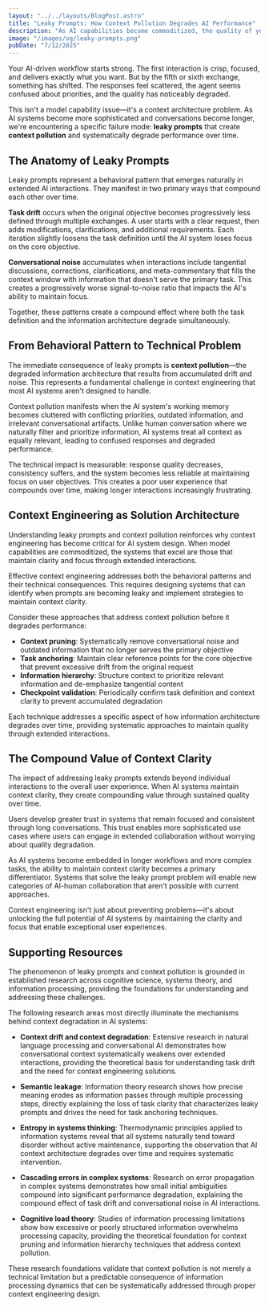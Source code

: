 ```yaml
---
layout: "../../layouts/BlogPost.astro"
title: "Leaky Prompts: How Context Pollution Degrades AI Performance"
description: "As AI capabilities become commoditized, the quality of your context architecture determines success. Understanding how leaky prompts create context pollution is essential for building AI systems that maintain focus and deliver consistent value."
image: "/images/og/leaky-prompts.png"
pubDate: "7/12/2025"
---
```


Your AI-driven workflow starts strong. The first interaction is crisp, focused, and delivers exactly what you want. But by the fifth or sixth exchange, something has shifted. The responses feel scattered, the agent seems confused about priorities, and the quality has noticeably degraded.

This isn't a model capability issue—it's a context architecture problem. As AI systems become more sophisticated and conversations become longer, we're encountering a specific failure mode: **leaky prompts** that create **context pollution** and systematically degrade performance over time.

## The Anatomy of Leaky Prompts

Leaky prompts represent a behavioral pattern that emerges naturally in extended AI interactions. They manifest in two primary ways that compound each other over time.

**Task drift** occurs when the original objective becomes progressively less defined through multiple exchanges. A user starts with a clear request, then adds modifications, clarifications, and additional requirements. Each iteration slightly loosens the task definition until the AI system loses focus on the core objective.

**Conversational noise** accumulates when interactions include tangential discussions, corrections, clarifications, and meta-commentary that fills the context window with information that doesn't serve the primary task. This creates a progressively worse signal-to-noise ratio that impacts the AI's ability to maintain focus.

Together, these patterns create a compound effect where both the task definition and the information architecture degrade simultaneously.

## From Behavioral Pattern to Technical Problem

The immediate consequence of leaky prompts is **context pollution**—the degraded information architecture that results from accumulated drift and noise. This represents a fundamental challenge in context engineering that most AI systems aren't designed to handle.

Context pollution manifests when the AI system's working memory becomes cluttered with conflicting priorities, outdated information, and irrelevant conversational artifacts. Unlike human conversation where we naturally filter and prioritize information, AI systems treat all context as equally relevant, leading to confused responses and degraded performance.

The technical impact is measurable: response quality decreases, consistency suffers, and the system becomes less reliable at maintaining focus on user objectives. This creates a poor user experience that compounds over time, making longer interactions increasingly frustrating.

## Context Engineering as Solution Architecture

Understanding leaky prompts and context pollution reinforces why context engineering has become critical for AI system design. When model capabilities are commoditized, the systems that excel are those that maintain clarity and focus through extended interactions.

Effective context engineering addresses both the behavioral patterns and their technical consequences. This requires designing systems that can identify when prompts are becoming leaky and implement strategies to maintain context clarity.

Consider these approaches that address context pollution before it degrades performance:

* **Context pruning**: Systematically remove conversational noise and outdated information that no longer serves the primary objective
* **Task anchoring**: Maintain clear reference points for the core objective that prevent excessive drift from the original request
* **Information hierarchy**: Structure context to prioritize relevant information and de-emphasize tangential content
* **Checkpoint validation**: Periodically confirm task definition and context clarity to prevent accumulated degradation

Each technique addresses a specific aspect of how information architecture degrades over time, providing systematic approaches to maintain quality through extended interactions.

## The Compound Value of Context Clarity

The impact of addressing leaky prompts extends beyond individual interactions to the overall user experience. When AI systems maintain context clarity, they create compounding value through sustained quality over time.

Users develop greater trust in systems that remain focused and consistent through long conversations. This trust enables more sophisticated use cases where users can engage in extended collaboration without worrying about quality degradation.

As AI systems become embedded in longer workflows and more complex tasks, the ability to maintain context clarity becomes a primary differentiator. Systems that solve the leaky prompt problem will enable new categories of AI-human collaboration that aren't possible with current approaches.

Context engineering isn't just about preventing problems—it's about unlocking the full potential of AI systems by maintaining the clarity and focus that enable exceptional user experiences.

## Supporting Resources

The phenomenon of leaky prompts and context pollution is grounded in established research across cognitive science, systems theory, and information processing, providing the foundations for understanding and addressing these challenges.

The following research areas most directly illuminate the mechanisms behind context degradation in AI systems:

* **Context drift and context degradation**: Extensive research in natural language processing and conversational AI demonstrates how conversational context systematically weakens over extended interactions, providing the theoretical basis for understanding task drift and the need for context engineering solutions.

* **Semantic leakage**: Information theory research shows how precise meaning erodes as information passes through multiple processing steps, directly explaining the loss of task clarity that characterizes leaky prompts and drives the need for task anchoring techniques.

* **Entropy in systems thinking**: Thermodynamic principles applied to information systems reveal that all systems naturally tend toward disorder without active maintenance, supporting the observation that AI context architecture degrades over time and requires systematic intervention.

* **Cascading errors in complex systems**: Research on error propagation in complex systems demonstrates how small initial ambiguities compound into significant performance degradation, explaining the compound effect of task drift and conversational noise in AI interactions.

* **Cognitive load theory**: Studies of information processing limitations show how excessive or poorly structured information overwhelms processing capacity, providing the theoretical foundation for context pruning and information hierarchy techniques that address context pollution.

These research foundations validate that context pollution is not merely a technical limitation but a predictable consequence of information processing dynamics that can be systematically addressed through proper context engineering design.
